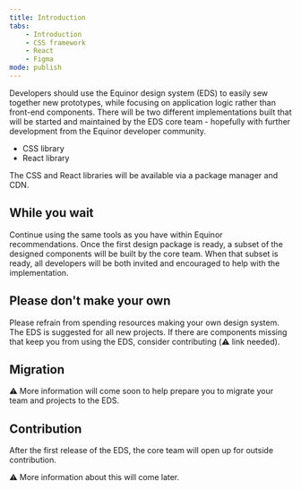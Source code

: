 ```yaml
---
title: Introduction
tabs:
    - Introduction
    - CSS framework
    - React
    - Figma
mode: publish
---
```



Developers should use the Equinor design system (EDS) to easily sew together new prototypes, while focusing on application logic rather than front-end components. 
There will be two different implementations built that will be started and maintained by the EDS core team - hopefully with further development from the Equinor developer community.

* CSS library
* React library

The CSS and React libraries will be available via a package manager and CDN.


## While you wait
Continue using the same tools as you have within Equinor recommendations. Once the first design package is ready, a subset of the designed components will be built by the core team. When that subset is ready, all developers will be both invited and encouraged to help with the implementation.


## Please don't make your own

Please refrain from spending resources making your own design system. 
The EDS is suggested for all new projects. 
If there are components missing that keep you from using the EDS, consider contributing (:warning: link needed). 


## Migration 

:warning: More information will come soon to help prepare you to migrate your team and projects to the EDS. 


## Contribution

After the first release of the EDS, the core team will open up for outside contribution. 

:warning: More information about this will come later. 
